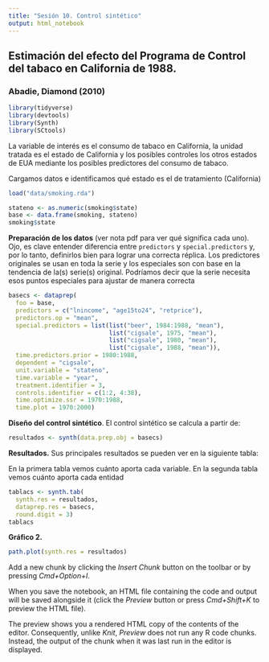 ```yaml
---
title: "Sesión 10. Control sintético"
output: html_notebook
---
```


## Estimación del efecto del Programa de Control del tabaco en California de 1988.
### Abadie, Diamond (2010)

```r
library(tidyverse)
library(devtools)
library(Synth)
library(SCtools)
```

La variable de interés es el consumo de tabaco en California, la unidad tratada es el 
estado de California y los posibles controles los otros estados de EUA mediante los
posibles predictores del consumo de tabaco.

Cargamos datos e identificamos qué estado es el de tratamiento (California)

```r
load("data/smoking.rda")

stateno <- as.numeric(smoking$state)
base <- data.frame(smoking, stateno)
smoking$state
```

**Preparación de los datos** (ver nota pdf para ver qué significa cada uno).
Ojo, es clave entender diferencia entre `predictors` y `special.predictors` y, por
lo tanto, definirlos bien para lograr una correcta réplica. Los predictores originales 
se usan en toda la serie y los especiales son con base en la tendencia de la(s) serie(s)
original. Podríamos decir que la serie necesita esos puntos especiales para ajustar de 
manera correcta

```r
basecs <- dataprep(
  foo = base,
  predictors = c("lnincome", "age15to24", "retprice"),
  predictors.op = "mean",
  special.predictors = list(list("beer", 1984:1988, "mean"),
                            list("cigsale", 1975, "mean"),
                            list("cigsale", 1980, "mean"),
                            list("cigsale", 1988, "mean")),
  time.predictors.prior = 1980:1988,
  dependent = "cigsale",
  unit.variable = "stateno",
  time.variable = "year",
  treatment.identifier = 3,
  controls.identifier = c(1:2, 4:38),
  time.optimize.ssr = 1970:1988,
  time.plot = 1970:2000)
```

**Diseño del control sintético**.
El control sintético se calcula a partir de:

```r
resultados <- synth(data.prep.obj = basecs)
```
**Resultados.**
Sus principales resultados se pueden ver en la siguiente tabla:

En la primera tabla vemos cuánto aporta cada variable.
En la segunda tabla vemos cuánto aporta cada entidad

```r
tablacs <- synth.tab(
  synth.res = resultados,
  dataprep.res = basecs,
  round.digit = 3)
tablacs
```

**Gráfico 2.**


```r
path.plot(synth.res = resultados)
```



Add a new chunk by clicking the *Insert Chunk* button on the toolbar or by pressing *Cmd+Option+I*.

When you save the notebook, an HTML file containing the code and output will be saved alongside it (click the *Preview* button or press *Cmd+Shift+K* to preview the HTML file). 

The preview shows you a rendered HTML copy of the contents of the editor. Consequently, unlike *Knit*, *Preview* does not run any R code chunks. Instead, the output of the chunk when it was last run in the editor is displayed.

